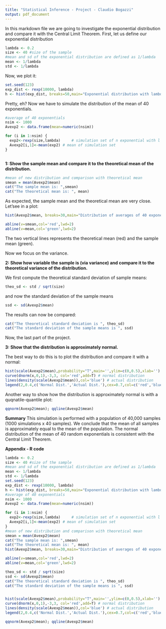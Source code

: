 ```yaml
---
title: "Statistical Inference - Project - Claudio Bogazzi"
output: pdf_document
---
```


In this markdown file we are going to investigate the exponential distribution and 
compare it with the Central Limit Theorem.
First, let us define our exponential distribution

```r
lambda <- 0.2
size <- 40 #size of the sample
#mean and sd of the exponential distribution are defined as 1/lambda
mean <- 1/lambda
std <- 1/lambda
```
Now, we plot it:

```r
set.seed(123)
exp_dist <- rexp(10000, lambda)
h <- hist(exp_dist, breaks=50,main="Exponential distribution with lambda = 0.2")


```

Pretty, eh? Now we have to simulate the distribution of the mean of 40 exponentials.

```r
#average of 40 exponentials
nsim <- 1000
Avexp2 <- data.frame(mean=numeric(nsim))

for (i in 1:nsim) {
  exp2<-rexp(size,lambda)     # simulation set of n exponential with l lambda
  Avexp2[i,1]<-mean(exp2) # mean of simulation set
}



````
**1: Show the sample mean and compare it to the theoretical mean of the distribution.**

```r
#mean of new distribution and comparison with theoretical mean
smean = mean(Avexp2$mean)
cat("The sample mean is: ",smean)
cat("The theoretical mean is: ", mean)


```
As expected, the sample mean and the theoretical mean are very close.
Let'see in a plot:

```r

hist(Avexp2$mean, breaks=30,main="Distribution of averages of 40 exponential distributions with lambda=0.2")

abline(v=smean,col='red',lwd=2)
abline(v=mean,col='green',lwd=2)
```

The two vertical lines represents the theoretical mean (red) and the sample mean (green).

Now we focus on the variance.

**2: Show how variable the sample is (via variance) and compare it to the theoretical variance of the distribution.**

We first compute the theoretical standard deviation of sample means:
```r
theo_sd <- std / sqrt(size)
```
and now the standard deviation of the sample means
```r
ssd <- sd(Avexp2$mean)
```

The results can now be compared:
```r
cat("The theoretical standard deviation is ", theo_sd)
cat("The standard deviation of the sample means is ", ssd)

```
Now, the last part of the project.

**3: Show that the distribution is approximately normal.**

The best way to do this is to plot the distribution and compare it with a normal:

```r

hist(scale(Avexp2$mean),probability="T",main='',ylim=c(0,0.5),xlab='')
curve(dnorm(x,0,1),-3,3, col='red',add=T) # normal distribution
lines(density(scale(Avexp2$mean)),col='blue') # actual distribution 
legend(2,0.4,c('Normal Dist.','Actual Dist.'),cex=0.7,col=c('red','blue'),lty=1)
```




Another way to show how the distribution is approximately normal is with a quqnatile-quantile plot:

```r
qqnorm(Avexp2$mean); qqline(Avexp2$mean)

```


**Summary**
This simulation is performed with a population of 40,000 samples (1000 simulations x 40 samples). 
We conclude that the mean of all samples is approximately equal to the mean of the population. 
The normal distribution of the mean of 40 random exponentials is consistent with the Central Limit Theorem.

**Appendix - R code **
```r
lambda <- 0.2
size <- 40 #size of the sample
#mean and sd of the exponential distribution are defined as 1/lambda
mean <- 1/lambda
std <- 1/lambda
set.seed(123)
exp_dist <- rexp(10000, lambda)
h <- hist(exp_dist, breaks=50,main="Exponential distribution with lambda = 0.2")
#average of 40 exponentials
nsim <- 1000
Avexp2 <- data.frame(mean=numeric(nsim))

for (i in 1:nsim) {
  exp2<-rexp(size,lambda)     # simulation set of n exponential with l lambda
  Avexp2[i,1]<-mean(exp2) # mean of simulation set
}
#mean of new distribution and comparison with theoretical mean
smean = mean(Avexp2$mean)
cat("The sample mean is: ",smean)
cat("The theoretical mean is: ", mean)
hist(Avexp2$mean, breaks=30,main="Distribution of averages of 40 exponential distributions with lambda=0.2")

abline(v=smean,col='red',lwd=2)
abline(v=mean,col='green',lwd=2)

theo_sd <- std / sqrt(size)
ssd <- sd(Avexp2$mean)
cat("The theoretical standard deviation is ", theo_sd)
cat("The standard deviation of the sample means is ", ssd)


hist(scale(Avexp2$mean),probability="T",main='',ylim=c(0,0.5),xlab='')
curve(dnorm(x,0,1),-3,3, col='red',add=T) # normal distribution
lines(density(scale(Avexp2$mean)),col='blue') # actual distribution 
legend(2,0.4,c('Normal Dist.','Actual Dist.'),cex=0.7,col=c('red','blue'),lty=1)

qqnorm(Avexp2$mean); qqline(Avexp2$mean)

```